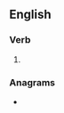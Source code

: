 ==English==

===Verb===
{{head|en|verb form}}

# {{en-third-person singular of|rename}}

===Anagrams===
* {{l|en|mens rea}}